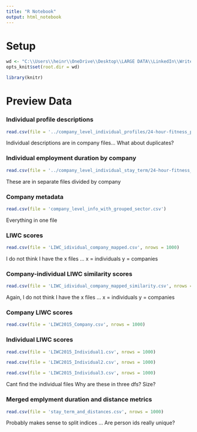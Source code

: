 ```yaml
---
title: "R Notebook"
output: html_notebook
---
```

 
# Setup 

```r
wd <- "C:\\Users\\heinr\\OneDrive\\Desktop\\LARGE DATA\\LinkedIn\\Write-up"
opts_knit$set(root.dir = wd)

library(knitr)


```

# Preview Data

### Individual profile descriptions
```r
read.csv(file = '../company_level_individual_profiles/24-hour-fitness_person_profile_50_word_cutoff.csv')
```
Individual descriptions are in company files... What about duplicates?


### Individual employment duration by company
```r
read.csv(file = '../company_level_individual_stay_term/24-hour-fitness_person_stay_term.csv')
```
These are in separate files divided by company

### Company metadata
```r
read.csv(file = 'company_level_info_with_grouped_sector.csv')
```
Everything in one file 

### LIWC scores 
```r
read.csv(file = 'LIWC_idividual_company_mapped.csv', nrows = 1000)
```
I do not think I have the x files ... 
x = individuals 
y = companies


### Company-individual LIWC similarity scores
```r
read.csv(file = 'LIWC_idividual_company_mapped_similarity.csv', nrows = 1000)
```
Again, I do not think I have the x files ... 
x = individuals 
y = companies

### Company LIWC scores 
```r
read.csv(file = 'LIWC2015_Company.csv', nrows = 1000)
```

### Individual LIWC scores 
```r
read.csv(file = 'LIWC2015_Individual1.csv', nrows = 1000)
```


```r
read.csv(file = 'LIWC2015_Individual2.csv', nrows = 1000)
```

```r
read.csv(file = 'LIWC2015_Individual3.csv', nrows = 1000)
```
Cant find the individual files 
Why are these in three dfs? Size?


### Merged emplyment duration and distance metrics
```r
read.csv(file = 'stay_term_and_distances.csv', nrows = 1000)
```
Probably makes sense to split indices ... 
Are person ids really unique? 
